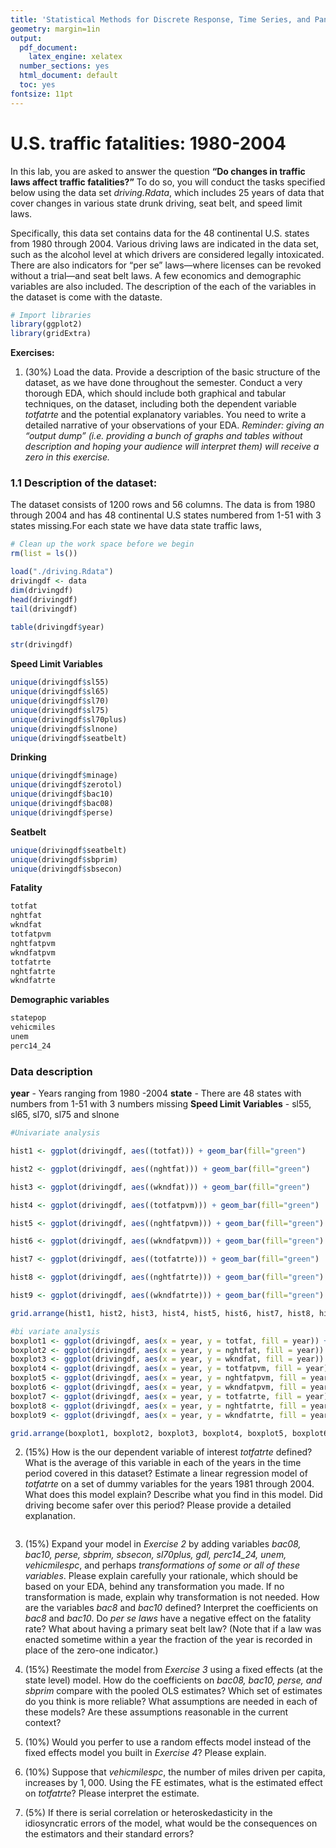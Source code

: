 ```yaml
---
title: 'Statistical Methods for Discrete Response, Time Series, and Panel Data (W271): Group Lab 3'
geometry: margin=1in
output:
  pdf_document:
    latex_engine: xelatex
  number_sections: yes
  html_document: default
  toc: yes
fontsize: 11pt
---
```


# U.S. traffic fatalities: 1980-2004

In this lab, you are asked to answer the question **"Do changes in traffic laws affect traffic fatalities?"**  To do so, you will conduct the tasks specified below using the data set *driving.Rdata*, which includes 25 years of data that cover changes in various state drunk driving, seat belt, and speed limit laws. 

Specifically, this data set contains data for the 48 continental U.S. states from 1980 through 2004. Various driving laws are indicated in the data set, such as the alcohol level at which drivers are considered legally intoxicated. There are also indicators for “per se” laws—where licenses can be revoked without a trial—and seat belt laws. A few economics and demographic variables are also included. The description of the each of the variables in the dataset is come with the dataste.

```r
# Import libraries
library(ggplot2)
library(gridExtra)
```

**Exercises:**

1. (30%) Load the data. Provide a description of the basic structure of the dataset, as we have done throughout the semester. Conduct a very thorough EDA, which should include both graphical and tabular techniques, on the dataset, including both the dependent variable *totfatrte* and the potential explanatory variables. You need to write a detailed narrative of your observations of your EDA. *Reminder: giving an "output dump" (i.e. providing a bunch of graphs and tables without description and hoping your audience will interpret them) will receive a zero in this exercise.*


### 1.1 Description of the dataset:

The dataset consists of 1200 rows and 56 columns. The data is from 1980 through 2004 and has 48 continental U.S states numbered from 1-51 with 3 states missing.For each state we have data state traffic laws,  

```r
# Clean up the work space before we begin
rm(list = ls())

load("./driving.Rdata")
drivingdf <- data
dim(drivingdf)
head(drivingdf)
tail(drivingdf)

```

```r
table(drivingdf$year)

```


```r
str(drivingdf)
```

**Speed Limit Variables**

```r
unique(drivingdf$sl55)
unique(drivingdf$sl65)
unique(drivingdf$sl70)
unique(drivingdf$sl75)
unique(drivingdf$sl70plus)
unique(drivingdf$slnone)
unique(drivingdf$seatbelt)
```

**Drinking**
```r
unique(drivingdf$minage)
unique(drivingdf$zerotol)
unique(drivingdf$bac10)
unique(drivingdf$bac08)
unique(drivingdf$perse)
```
**Seatbelt**

```r
unique(drivingdf$seatbelt)
unique(drivingdf$sbprim)
unique(drivingdf$sbsecon)
```

**Fatality**

```r
totfat     
nghtfat     
wkndfat  
totfatpvm
nghtfatpvm
wkndfatpvm
totfatrte 
nghtfatrte
wkndfatrte 
```

**Demographic variables**

```r
statepop
vehicmiles
unem
perc14_24
```


### Data description
**year**  - Years ranging from 1980 -2004
**state** - There are 48 states with numbers from 1-51 with 3 numbers missing
**Speed Limit Variables** - sl55, sl65, sl70, sl75 and slnone  


```r
#Univariate analysis

hist1 <- ggplot(drivingdf, aes((totfat))) + geom_bar(fill="green") 

hist2 <- ggplot(drivingdf, aes((nghtfat))) + geom_bar(fill="green")

hist3 <- ggplot(drivingdf, aes((wkndfat))) + geom_bar(fill="green")

hist4 <- ggplot(drivingdf, aes((totfatpvm))) + geom_bar(fill="green")

hist5 <- ggplot(drivingdf, aes((nghtfatpvm))) + geom_bar(fill="green")

hist6 <- ggplot(drivingdf, aes((wkndfatpvm))) + geom_bar(fill="green")

hist7 <- ggplot(drivingdf, aes((totfatrte))) + geom_bar(fill="green")

hist8 <- ggplot(drivingdf, aes((nghtfatrte))) + geom_bar(fill="green")

hist9 <- ggplot(drivingdf, aes((wkndfatrte))) + geom_bar(fill="green")

grid.arrange(hist1, hist2, hist3, hist4, hist5, hist6, hist7, hist8, hist9, nrow = 3, ncol = 3, top="Fatalities")


```

```r
#bi variate analysis
boxplot1 <- ggplot(drivingdf, aes(x = year, y = totfat, fill = year)) + geom_boxplot(aes(fill = year, group = year), show.legend = FALSE)
boxplot2 <- ggplot(drivingdf, aes(x = year, y = nghtfat, fill = year)) + geom_boxplot(aes(fill = year, group = year), show.legend = FALSE)
boxplot3 <- ggplot(drivingdf, aes(x = year, y = wkndfat, fill = year)) + geom_boxplot(aes(fill = year, group = year), show.legend = FALSE)
boxplot4 <- ggplot(drivingdf, aes(x = year, y = totfatpvm, fill = year)) + geom_boxplot(aes(fill = year, group = year), show.legend = FALSE)
boxplot5 <- ggplot(drivingdf, aes(x = year, y = nghtfatpvm, fill = year)) + geom_boxplot(aes(fill = year, group = year), show.legend = FALSE)
boxplot6 <- ggplot(drivingdf, aes(x = year, y = wkndfatpvm, fill = year)) + geom_boxplot(aes(fill = year, group = year), show.legend = FALSE)
boxplot7 <- ggplot(drivingdf, aes(x = year, y = totfatrte, fill = year)) + geom_boxplot(aes(fill = year, group = year), show.legend = FALSE)
boxplot8 <- ggplot(drivingdf, aes(x = year, y = nghtfatrte, fill = year)) + geom_boxplot(aes(fill = year, group = year), show.legend = FALSE)
boxplot9 <- ggplot(drivingdf, aes(x = year, y = wkndfatrte, fill = year)) + geom_boxplot(aes(fill = year, group = year), show.legend = FALSE)

grid.arrange(boxplot1, boxplot2, boxplot3, boxplot4, boxplot5, boxplot6, boxplot7, boxplot8, boxplot9, nrow = 3, ncol = 3, top="Fatalities by Year")

```


2. (15%) How is the our dependent variable of interest *totfatrte* defined? What is the average of this variable in each of the years in the time period covered in this dataset? Estimate a linear regression model of *totfatrte* on a set of dummy variables for the years 1981 through 2004. What does this model explain? Describe what you find in this model. Did driving become safer over this period? Please provide a detailed explanation.


```r

```

3. (15%) Expand your model in *Exercise 2* by adding variables *bac08, bac10, perse, sbprim, sbsecon, sl70plus, gdl, perc14_24, unem, vehicmilespc*, and perhaps *transformations of some or all of these variables*. Please explain carefully your rationale, which should be based on your EDA, behind any transformation you made. If no transformation is made, explain why transformation is not needed. How are the variables *bac8* and *bac10* defined? Interpret the coefficients on *bac8* and *bac10*. Do *per se laws* have a negative effect on the fatality rate? What about having a primary seat belt law? (Note that if a law was enacted sometime within a year the fraction of the year is recorded in place of the zero-one indicator.)

4. (15%) Reestimate the model from *Exercise 3* using a fixed effects (at the state level) model. How do the coefficients on *bac08, bac10, perse, and sbprim* compare with the pooled OLS estimates? Which set of estimates do you think is more reliable? What assumptions are needed in each of these models?  Are these assumptions reasonable in the current context?

5. (10%) Would you perfer to use a random effects model instead of the fixed effects model you built in *Exercise 4*? Please explain.

6. (10%) Suppose that *vehicmilespc*, the number of miles driven per capita, increases by $1,000$. Using the FE estimates, what is the estimated effect on *totfatrte*? Please interpret the estimate.

7. (5%) If there is serial correlation or heteroskedasticity in the idiosyncratic errors of the model, what would be the consequences on the estimators and their standard errors?













